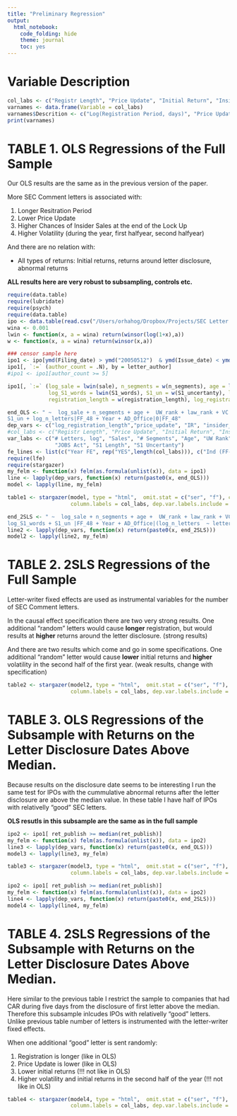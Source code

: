 ```yaml
---
title: "Preliminary Regression"
output: 
  html_notebook: 
    code_folding: hide
    theme: journal
    toc: yes
---
```

# Variable Description
```r
col_labs <- c("Registr Length", "Price Update", "Initial Return", "Insider Sale", "CAR (Publish)","Volat (half1)", "Volat (half2)", "AbnRet (half1)", "AbnRet (half2)")
varnames <- data.frame(Variable = col_labs)
varnames$Descrition <- c("Log(Registration Period, days)", "Price Update, %", "Initial Return", "Dummy if there were insider sales at the end of lockup", "CAR during 5 days after letter publication","Stocks volatility in the first half of the first year", "Stocks volatility in the second half of the first year", "Abnornal stock returns (vs Size&BM) in the first half of the first year", "Abnornal stock returns (vs Size&BM) in the second half of the first year")
print(varnames)
```

# TABLE 1. OLS Regressions of the Full Sample
Our OLS results are the same as in the previous version of the paper.

More SEC Comment letters is associated with:

1. Longer Resitration Period
2. Lower Price Update
3. Higher Chances of Insider Sales at the end of the Lock Up 
4. Higher Volatility (during the year, first halfyear, second halfyear)

And there are no relation with:

* All types of returns: Initial returns, returns around letter disclosure, abnormal returns

**ALL results here are very robust to subsampling, controls etc.**
```r
require(data.table)
require(lubridate)
require(psych)
require(data.table)
ipo <- data.table(read.csv("/Users/orhahog/Dropbox/Projects/SEC Letter Project/Data After Review/ipo_20170620.csv"))
wina <- 0.001
lwin <- function(x, a = wina) return(winsor(log(1+x),a))
w <- function(x, a = wina) return(winsor(x,a))

### censor sample here
ipo1 <- ipo[ymd(Filing_date) > ymd("20050512")  & ymd(Issue_date) < ymd("20161231")] 
ipo1[, `:=` (author_count = .N), by = letter_author]
#ipo1 <- ipo1[author_count >= 5]

ipo1[, `:=` (log_sale = lwin(sale), n_segments = w(n_segments), age = lwin(Year - founding_year), UW_rank = w(UW_rank), price_update = w(price_update), F_score = w(F_score),law_rank = w(Law.firm.5years),
             log_S1_words = lwin(S1_words), S1_un = w(S1_uncertanty), log_words = lwin(Upload1_words), log_n_letters = lwin(n_letters), log_n_letters_after = lwin(n_letters_after_price),
             registration_length = w(registration_length), log_registration_length = lwin(registration_length), ret_publish = w(ret_publish), vol_half1 = w(vol_half1), vol_half2 = w(vol_half2))]

end_OLS <- " ~  log_sale + n_segments + age +  UW_rank + law_rank + VC + JOBS + log_S1_words + 
S1_un + log_n_letters|FF_48 + Year + AD_Office|0|FF_48"
dep_vars <- c("log_registration_length","price_update", "IR", "insider_sales", "ret_publish", "vol_half1","vol_half2", "ret_abn_175", "I(ret_abn_365 - ret_abn_175)")
#col_labs <- c("Registr Length", "Price Update", "Initial Return", "Insider Sale", "CAR (Publish)","Volat (half1)", "Volat (half2)", "AbnRet (half1)", "AbnRet (half2)")
var_labs <- c("# Letters, log", "Sales", "# Segments", "Age", "UW Rank", "Law Rank", "VC Dummy",
               "JOBS Act", "S1 Length", "S1 Uncertanty")
fe_lines <- list(c("Year FE", rep("YES",length(col_labs))), c("Ind (FF-48) FE", rep("YES",length(col_labs))), c("SEC Office FE", rep("YES",length(col_labs))))
require(lfe)
require(stargazer)
my_felm <- function(x) felm(as.formula(unlist(x)), data = ipo1)
line <- lapply(dep_vars, function(x) return(paste0(x, end_OLS)))
model <- lapply(line, my_felm)
````

```r
table1 <- stargazer(model, type = "html",  omit.stat = c("ser", "f"), covariate.labels =  var_labs,
                    column.labels = col_labs, dep.var.labels.include = F, title = "Table 1. OLS Results", add.lines = fe_lines, order = c(10, 1:9))
```




```r
end_2SLS <- " ~  log_sale + n_segments + age +  UW_rank + law_rank + VC + JOBS + 
log_S1_words + S1_un |FF_48 + Year + AD_Office|(log_n_letters  ~ letter_author)|FF_48"
line2 <- lapply(dep_vars, function(x) return(paste0(x, end_2SLS)))
model2 <- lapply(line2, my_felm)
```

# TABLE 2. 2SLS Regressions of the Full Sample
Letter-writer fixed effects are used as instrumental variables for the number of SEC Comment letters.

In the causal effect specification there are two very strong results. One additional "random" letters 
would cause **longer** registration, but would results at **higher** returns around the letter disclosure. (strong results)

And there are two results which come and go in some specifications. One additional "random" letter would cause
**lower** initial returns and **higher** volatility in the second half of the first year. (weak results, change with specification)
```r
table2 <- stargazer(model2, type = "html",  omit.stat = c("ser", "f"), covariate.labels =  var_labs,
                    column.labels = col_labs, dep.var.labels.include = F, title = "Table 2. 2SLS Results", add.lines = fe_lines, order = c(10, 1:9))

```

# TABLE 3. OLS Regressions of the Subsample with Returns on the Letter Disclosure Dates Above Median.

Because results on the disclosure date seems to be interesting I run the same test for IPOs with the cummulative abnormal returns after the letter disclosure are above the median value. In these table I have half of IPOs with relativelly "good" SEC letters.

**OLS resutls in this subsample are the same as in the full sample**
```r
ipo2 <- ipo1[ ret_publish >= median(ret_publish)]
my_felm <- function(x) felm(as.formula(unlist(x)), data = ipo2)
line3 <- lapply(dep_vars, function(x) return(paste0(x, end_OLS)))
model3 <- lapply(line3, my_felm)

table3 <- stargazer(model3, type = "html",  omit.stat = c("ser", "f"), covariate.labels =  var_labs,
                    column.labels = col_labs, dep.var.labels.include = F, title = "Table 3. OLS Results (High Disclosure Returns)", add.lines = fe_lines, order = c(10, 1:9))
```

```r
ipo2 <- ipo1[ ret_publish >= median(ret_publish)]
my_felm <- function(x) felm(as.formula(unlist(x)), data = ipo2)
line4 <- lapply(dep_vars, function(x) return(paste0(x, end_2SLS)))
model4 <- lapply(line4, my_felm)
```

# TABLE 4. 2SLS Regressions of the Subsample with Returns on the Letter Disclosure Dates Above Median.

Here similar to the previous table I restrict the sample to companies that had CAR during five days
from the disclosure of first letter above the median. Therefore this subsample inlcudes IPOs with relativelly 
"good" letters. 
Unlike previous table number of letters is instrumented with the letter-writer fixed effects.

When one additional "good" letter is sent randomly:

1. Registration is longer (like in OLS)
2. Price Update is lower (like in OLS)
3. Lower initial returns (!!! not like in OLS)
4. Higher volatility and initial returns in the second half of the year (!!! not like in OLS)
```r
table4 <- stargazer(model4, type = "html",  omit.stat = c("ser", "f"), covariate.labels =  var_labs,
                    column.labels = col_labs, dep.var.labels.include = F, title = "Table 4. 2SLS Results (High Disclosure Returns)", add.lines = fe_lines, order = c(10, 1:9))
```